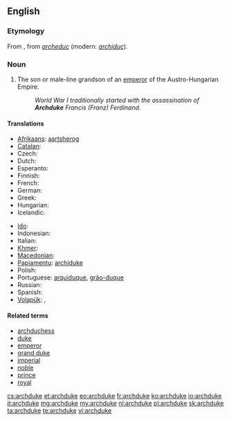 ==English==
{{wikipedia}}

===Etymology===
From {{etyl|frm}}, from {{etyl|fro}} ''[[archeduc]]'' (modern: ''[[archiduc]]'').

===Noun===
{{en-noun}}

# The son or male-line grandson of an [[emperor]] of the Austro-Hungarian Empire.
#: ''World War I traditionally started with the assassination of '''Archduke''' Francis (Franz) Ferdinand.''

====Translations====
{{trans-top|rank}}
* [[Afrikaans]]: [[aartsherog]]
* [[Catalan]]: {{t-|ca|arxiduc|m}}
* Czech: {{t-|cs|arcivévoda|m}}
* Dutch: {{t+|nl|aartshertog}}
* Esperanto: {{t-|eo|arkiduko|xs=Esperanto}}
* Finnish: {{t-|fi|arkkiherttua}}
* French: {{t+|fr|archiduc|m}}
* German: {{t+|de|Erzherzog|m}}
* Greek: {{t+|el|αρχιδούκας|m|tr=archidoúkas|sc=Grek}}
* Hungarian: {{t+|hu|főherceg}}
* Icelandic: {{t|is|erkihertogi|m}}
{{trans-mid}}
* [[Ido]]: {{t+|io|arkiduko|xs=Ido}}
* Indonesian: {{t-|id|adipati utama}}
* Italian: {{t-|it|arciduca}}
* [[Khmer]]: {{t-|km|សម្ដេចព្រះបរមរាជឱរសាធិរាជ|sc=Khmr|tr=sɑmdach preah bɑrom riech aorɑh a’tʰi’riech}}
* [[Macedonian]]: {{t-|mk|надвојвода|m|tr=nadvójvoda}}
* [[Papiamentu]]: [[archiduke]]
* Polish: {{t-|pl|arcyksiążę|m}}
* Portuguese: [[arquiduque]], [[grão-duque]]
* Russian: {{t+|ru|эрцгерцог|m|tr=ercgérzog}}
* Spanish: {{t+|es|archiduque|m}}
* [[Volapük]]: {{qualifier|male or female}} {{t+|vo|daledük}}, {{qualifier|male}} {{t-|vo|hidaledük}}
{{trans-bottom}}

====Related terms====
* [[archduchess]]
* [[duke]]
* [[emperor]]
* [[grand duke]]
* [[imperial]]
* [[noble]]
* [[prince]]
* [[royal]]

[[cs:archduke]]
[[et:archduke]]
[[eo:archduke]]
[[fr:archduke]]
[[ko:archduke]]
[[io:archduke]]
[[it:archduke]]
[[mg:archduke]]
[[my:archduke]]
[[nl:archduke]]
[[pl:archduke]]
[[sk:archduke]]
[[ta:archduke]]
[[te:archduke]]
[[vi:archduke]]